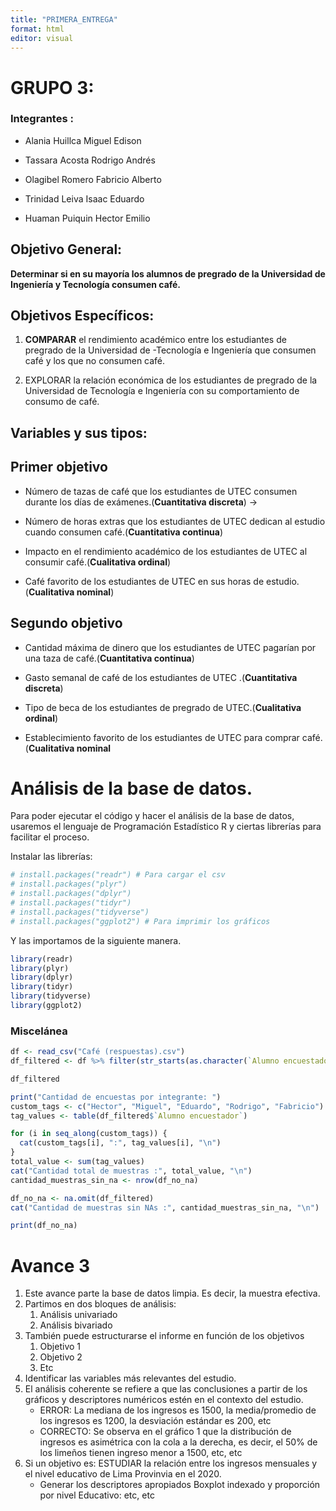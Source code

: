 ```yaml
---
title: "PRIMERA_ENTREGA"
format: html
editor: visual
---
```


# GRUPO 3:

### Integrantes :

-   Alania Huillca Miguel Edison

-   Tassara Acosta Rodrigo Andrés

-   Olagibel Romero Fabricio Alberto

-   Trinidad Leiva Isaac Eduardo

-   Huaman Puiquin Hector Emilio

## Objetivo General:

**Determinar si en su mayoría los alumnos de pregrado de la Universidad de Ingeniería y Tecnología consumen café.**

## Objetivos Específicos:

1.  **COMPARAR** el rendimiento académico entre los estudiantes de pregrado de la Universidad de -Tecnología e Ingeniería que consumen café y los que no consumen café.

2.  EXPLORAR la relación económica de los estudiantes de pregrado de la Universidad de Tecnología e Ingeniería con su comportamiento de consumo de café.

## Variables y sus tipos:

## Primer objetivo

-   Número de tazas de café que los estudiantes de UTEC consumen durante los días de exámenes.(**Cuantitativa discreta**) -\>

-   Número de horas extras que los estudiantes de UTEC dedican al estudio cuando consumen café.(**Cuantitativa continua**)

-   Impacto en el rendimiento académico de los estudiantes de UTEC al consumir café.(**Cualitativa ordinal**)

-   Café favorito de los estudiantes de UTEC en sus horas de estudio.(**Cualitativa nominal**)

## Segundo objetivo

-   Cantidad máxima de dinero que los estudiantes de UTEC pagarían por una taza de café.(**Cuantitativa continua**)

-   Gasto semanal de café de los estudiantes de UTEC .(**Cuantitativa discreta**)

-   Tipo de beca de los estudiantes de pregrado de UTEC.(**Cualitativa ordinal**)

-   Establecimiento favorito de los estudiantes de UTEC para comprar café.(**Cualitativa nominal**

# Análisis de la base de datos.

Para poder ejecutar el código y hacer el análisis de la base de datos, usaremos el lenguaje de Programación Estadístico R y ciertas librerías para facilitar el proceso.

Instalar las librerías:

```r
# install.packages("readr") # Para cargar el csv
# install.packages("plyr")
# install.packages("dplyr")
# install.packages("tidyr")
# install.packages("tidyverse") 
# install.packages("ggplot2") # Para imprimir los gráficos
```

Y las importamos de la siguiente manera.

```r
library(readr)
library(plyr)
library(dplyr)
library(tidyr)
library(tidyverse)
library(ggplot2)
```

### Miscelánea

```r

df <- read_csv("Café (respuestas).csv")
df_filtered <- df %>% filter(str_starts(as.character(`Alumno encuestador`), "3"))

df_filtered

print("Cantidad de encuestas por integrante: ")
custom_tags <- c("Hector", "Miguel", "Eduardo", "Rodrigo", "Fabricio")
tag_values <- table(df_filtered$`Alumno encuestador`)

for (i in seq_along(custom_tags)) {
  cat(custom_tags[i], ":", tag_values[i], "\n")
}
total_value <- sum(tag_values)
cat("Cantidad total de muestras :", total_value, "\n")
cantidad_muestras_sin_na <- nrow(df_no_na)

df_no_na <- na.omit(df_filtered)
cat("Cantidad de muestras sin NAs :", cantidad_muestras_sin_na, "\n")

print(df_no_na)
```

# Avance 3

1.  Este avance parte la base de datos limpia. Es decir, la muestra efectiva.
2.  Partimos en dos bloques de análisis:\
    1. Análisis univariado\
    2. Análisis bivariado
3.  También puede estructurarse el informe en función de los objetivos\
    1. Objetivo 1\
    2. Objetivo 2\
    3. Etc
4.  Identificar las variables más relevantes del estudio.
5.  El análisis coherente se refiere a que las conclusiones a partir de los gráficos y descriptores numéricos estén en el contexto del estudio.\
    - ERROR: La mediana de los ingresos es 1500, la media/promedio de los ingresos es 1200, la desviación estándar es 200, etc\
    - CORRECTO: Se observa en el gráfico 1 que la distribución de ingresos es asimétrica con la cola a la derecha, es decir, el 50% de los limeños tienen ingreso menor a 1500, etc, etc
6.  Si un objetivo es: ESTUDIAR la relación entre los ingresos mensuales y el nivel educativo de Lima Provinvia en el 2020.\
    - Generar los descriptores apropiados Boxplot indexado y proporción por nivel Educativo: etc, etc
